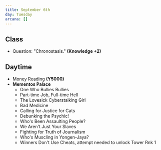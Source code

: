 ```yaml
---
title: September 6th
day: Tuesday
arcana: []
---
```


## Class
- Question: "Chronostasis." **(Knowledge +2)**

## Daytime
- Money Reading **(Y5000)**
- **Mementos Palace**
    - One Who Bullies Bullies
    - Part-time Job, Full-time Hell
    - The Lovesick Cyberstalking Girl
    - Bad Medicine
    - Calling for Justice for Cats
    - Debunking the Psychic!
    - Who's Been Assaulting People?
    - We Aren't Just Your Slaves
    - Fighting for Truth of Journalism
    - Who's Muscling in Yongen-Jaya?
    - Winners Don't Use Cheats, attempt needed to unlock Tower Rnk 1